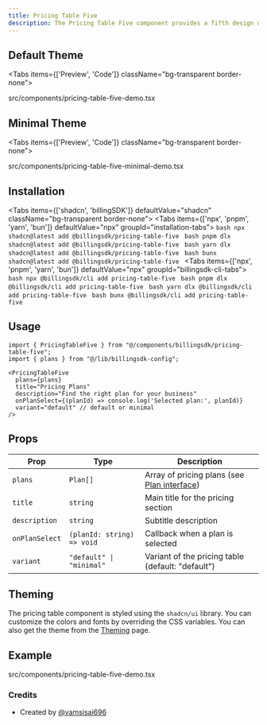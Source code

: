 ```yaml
---
title: Pricing Table Five
description: The Pricing Table Five component provides a fifth design option for pricing displays. You can use this component to display your pricing plans in a 2 column layout with a contact us plan.  
---
```


## Default Theme

<Tabs items={['Preview', 'Code']} className="bg-transparent border-none">
  <Tab value="Preview" className="border-none bg-transparent p-0 mt-3">
    <PreviewComponents registryName="pricing-table-five">
      <PricingTableFiveDemo />
    </PreviewComponents>
  </Tab>

  <Tab value="Code" className="mt-3">
    <include cwd lang="tsx" meta='title="src/components/pricing-table-five-demo.tsx"'>src/components/pricing-table-five-demo.tsx</include>
  </Tab>
</Tabs>

## Minimal Theme

<Tabs items={['Preview', 'Code']} className="bg-transparent border-none">
  <Tab value="Preview" className="border-none bg-transparent p-0 mt-3">
    <PreviewComponents registryName="pricing-table-five">
      <PricingTableFiveDemoMinimal />
    </PreviewComponents>
  </Tab>


  <Tab value="Code" className="mt-3">
    <include cwd lang="tsx" meta='title="src/components/pricing-table-five-minimal-demo.tsx"'>src/components/pricing-table-five-minimal-demo.tsx</include>
  </Tab>
</Tabs>

## Installation

<Tabs items={['shadcn', 'billingSDK']} defaultValue="shadcn" className="bg-transparent border-none">
  <Tab value="shadcn" className="border-none bg-transparent p-0 mt-3">
    <Tabs items={['npx', 'pnpm', 'yarn', 'bun']} defaultValue="npx" groupId="installation-tabs">
      <Tab value="npx">
        ```bash
        npx shadcn@latest add @billingsdk/pricing-table-five
        ```
      </Tab>
      <Tab value="pnpm">
        ```bash
        pnpm dlx shadcn@latest add @billingsdk/pricing-table-five
        ```
      </Tab>
      <Tab value="yarn">
        ```bash
        yarn dlx shadcn@latest add @billingsdk/pricing-table-five
        ```
      </Tab>
      <Tab value="bun">
        ```bash
        bunx shadcn@latest add @billingsdk/pricing-table-five
        ```
      </Tab>
    </Tabs>
  </Tab>
  <Tab value="billingSDK" className="border-none bg-transparent p-0 mt-3">
    <Tabs items={['npx', 'pnpm', 'yarn', 'bun']} defaultValue="npx" groupId="billingsdk-cli-tabs">
      <Tab value="npx">
        ```bash
        npx @billingsdk/cli add pricing-table-five
        ```
      </Tab>
      <Tab value="pnpm">
        ```bash
        pnpm dlx @billingsdk/cli add pricing-table-five
        ```
      </Tab>
      <Tab value="yarn">
        ```bash
        yarn dlx @billingsdk/cli add pricing-table-five
        ```
      </Tab>
      <Tab value="bun">
        ```bash
        bunx @billingsdk/cli add pricing-table-five
        ```
      </Tab>
    </Tabs>
  </Tab>
</Tabs>

## Usage

```tsx
import { PricingTableFive } from "@/components/billingsdk/pricing-table-five";
import { plans } from "@/lib/billingsdk-config";

<PricingTableFive 
  plans={plans}
  title="Pricing Plans"
  description="Find the right plan for your business"
  onPlanSelect={(planId) => console.log('Selected plan:', planId)}
  variant="default" // default or minimal
/>
```

## Props

| Prop | Type | Description |
|------|------|-------------|
| `plans` | `Plan[]` | Array of pricing plans (see [Plan interface](/docs/interfaces#plan-interface)) |
| `title` | `string` | Main title for the pricing section |
| `description` | `string` | Subtitle description |
| `onPlanSelect` | `(planId: string) => void` | Callback when a plan is selected |
| `variant` | `"default" \| "minimal"` | Variant of the pricing table (default: "default") |

## Theming

The pricing table component is styled using the `shadcn/ui` library. You can customize the colors and fonts by overriding the CSS variables. You can also get the theme from the [Theming](/docs/theming) page.


## Example
<include cwd lang="tsx" meta='title="src/components/pricing-table-five-demo.tsx"'>src/components/pricing-table-five-demo.tsx</include>

### Credits
- Created by [@vamsisai696](https://x.com/vamsisai696)